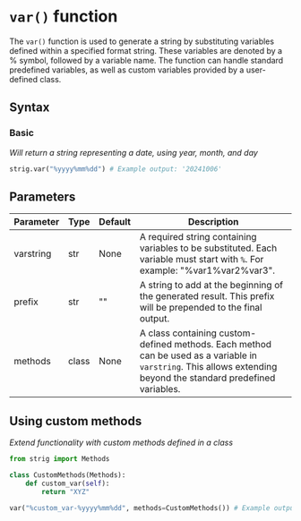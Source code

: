 # `var()` function

The `var()` function is used to generate a string by substituting variables defined within a specified format string. These variables are denoted by a % symbol, followed by a variable name. The function can handle standard predefined variables, as well as custom variables provided by a user-defined class.

## Syntax
### Basic 
*Will return a string representing a date, using year, month, and day*
``` python copy
strig.var("%yyyy%mm%dd") # Example output: '20241006'

```

## Parameters
| Parameter  | Type  | Default | Description |
|------------|-------|---------|-------------|
| varstring  | str   | None    | A required string containing variables to be substituted. Each variable must start with `%`. For example: "%var1%var2%var3". |
| prefix     | str   | ""      | A string to add at the beginning of the generated result. This prefix will be prepended to the final output. |
| methods    | class | None    | A class containing custom-defined methods. Each method can be used as a variable in `varstring`. This allows extending beyond the standard predefined variables. |


## Using custom methods
*Extend functionality with custom methods defined in a class*
``` python copy
from strig import Methods

class CustomMethods(Methods):
    def custom_var(self):
        return "XYZ"

var("%custom_var-%yyyy%mm%dd", methods=CustomMethods()) # Example output: 'XYZ-20241006'

```
